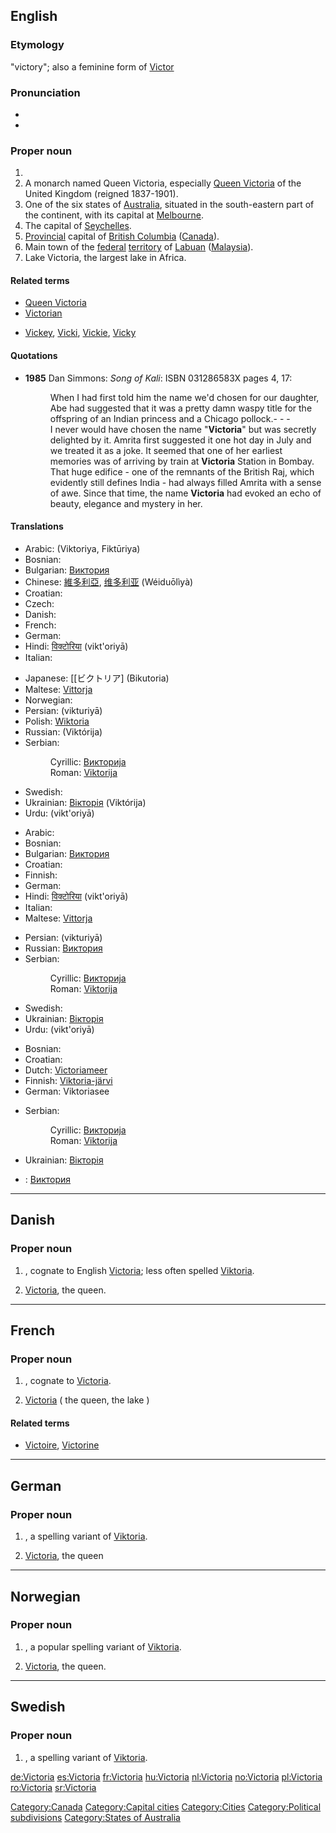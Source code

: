 {{also|victoria}}
==English==

===Etymology===
{{etyl|la}} {{term|victoria|lang=la}} "victory"; also a feminine form of [[Victor]]

===Pronunciation===
* {{IPA|/viktɔɹiːə/}}
* {{audio|en-ca-Victoria.ogg|Audio (CA)}}

===Proper noun===
{{en-proper noun}}

# {{given name|female|from=Latin|}}
# A monarch named Queen Victoria, especially [[w:Queen Victoria|Queen Victoria]] of the United Kingdom (reigned 1837-1901).
# One of the six states of [[Australia]], situated in the south-eastern part of the continent, with its capital at [[Melbourne]].
# The capital of [[Seychelles]].
# [[provincial|Provincial]] capital of [[British Columbia]] ([[Canada]]).
# Main town of the [[federal]] [[territory]] of [[Labuan]] ([[Malaysia]]).
# Lake Victoria, the largest lake in Africa.

====Related terms====
* [[Queen Victoria]]
* [[Victorian]]
* {{i-c|pet forms of the given name}} [[Vickey]], [[Vicki]], [[Vickie]], [[Vicky]]

====Quotations====
* '''1985''' Dan Simmons: ''Song of Kali'': ISBN 031286583X pages 4, 17:
*: When I had first told him the name we'd chosen for our daughter, Abe had suggested that it was a pretty damn waspy title for the offspring of an Indian princess and a Chicago pollock.- - -
*: I never would have chosen the name "'''Victoria'''" but was secretly delighted by it. Amrita first suggested it one hot day in July and we treated it as a joke. It seemed that one of her earliest memories was of arriving by train at '''Victoria''' Station in Bombay. That huge edifice - one of the remnants of the British Raj, which evidently still defines India - had always filled Amrita with a sense of awe. Since that time, the name '''Victoria''' had evoked an echo of beauty, elegance and mystery in her.

====Translations====
{{trans-top|female given name, state in Australia}}
* Arabic: {{Arab|[[فيكتوريا]]}} (Viktoriya, Fiktūriya)
* Bosnian: {{t-|bs|Viktorija|f}}
* Bulgarian: [[Виктория]] {{f}}
* Chinese: [[維多利亞]], [[维多利亚]] (Wéiduōlìyà)
* Croatian: {{t-|hr|Viktorija|f}}
* Czech: {{t-|cs|Viktorie|f}}
* Danish: {{t-|da|Victoria}}
* French: {{t+|fr|Victoria}}
* German: {{t-|de|Viktoria}}
* Hindi: [[विक्टोरिया]] (vikt'oriyā) {{f}}
* Italian: {{t+|it|Vittoria}}
{{trans-mid}}
* Japanese: [[ビクトリア] (Bikutoria)
* Maltese: [[Vittorja]] {{f}}
* Norwegian: {{t+|no|Viktoria}}
* Persian: {{fa-Arab|[[ویکتوریا]]}} (vikturiyā)
* Polish: [[Wiktoria]]
* Russian: {{t+|ru|Виктория|f|sc=Cyrl}} (Viktórija)
* Serbian:
*: Cyrillic: [[Викторија]] {{f}}
*: Roman: [[Viktorija]] {{f}}
* Swedish: {{t-|sv|Viktoria|c}}
* Ukrainian: [[Вікторія]] (Viktórija) {{f}}
* Urdu: {{ur-Arab|[[وکٹوریہ]]}} (vikt'oriyā) {{f}}
{{trans-bottom}}
<!-- Make an entry here only, if it is customary to spell all English-language Victoria -names in some other way e.g. due to different alphabet system -->
{{trans-top|Queen Victoria}}
* Arabic: {{Arab|[[فيكتوريا]]}}
* Bosnian: {{t-|bs|Viktorija|f}}
* Bulgarian: [[Виктория]] {{f}}
* Croatian: {{t-|hr|Viktorija|f}}
* Finnish: {{t-|fi|Viktoria}}
* German: {{t+|de|Victoria}}
* Hindi: [[विक्टोरिया]] (vikt'oriyā) {{f}}
* Italian: {{t+|it|Vittoria}}
* Maltese: [[Vittorja]]
{{trans-mid}}
* Persian: {{fa-Arab|[[ویکتوریا]]}} (vikturiyā)
* Russian: [[Виктория]] {{f}}
* Serbian:
*: Cyrillic: [[Викторија]] {{f}}
*: Roman: [[Viktorija]] {{f}}
* Swedish: {{t-|sv|Viktoria}}
* Ukrainian: [[Вікторія]] {{f}}
* Urdu: {{ur-Arab|[[وکٹوریہ]]}} (vikt'oriyā) {{f}}
{{trans-bottom}}

{{trans-top|Lake Victoria}}
* Bosnian: {{t-|bs|Viktorija|f}}
* Croatian: {{t-|hr|Viktorija|f}}
* Dutch: [[Victoriameer]]
* Finnish: [[Viktoria-järvi]]
* German: Viktoriasee {{m}}
{{trans-mid}}
* Serbian:
*: Cyrillic: [[Викторија]] {{f}}
*: Roman: [[Viktorija]] {{f}}
* Ukrainian: [[Вікторія]] {{f}}
{{trans-bottom}}

{{checktrans-top}}
* {{ttbc|Bulgarian}}: [[Виктория]]
{{trans-mid}}
{{trans-bottom}}

[[Category:Canada]]
[[Category:Capital cities]]
[[Category:Cities]]
[[Category:Political subdivisions]]
[[Category:States of Australia]]

----

==Danish==

===Proper noun===
{{infl|da|proper noun}}

# {{given name|female|lang=da}}, cognate to English [[#English|Victoria]]; less often spelled [[Viktoria]].
# [[#English|Victoria]], the queen.

----

==French==

===Proper noun===
{{infl|fr|proper noun}}

# {{given name|female|lang=fr}}, cognate to [[#English|Victoria]].
# [[#English|Victoria]] ( the queen, the lake )

====Related terms====
* {{i-c|female given names}} [[Victoire]], [[Victorine]]

----

==German==

===Proper noun===
{{infl|de|proper noun}}

# {{given name|female|lang=de}}, a spelling variant of [[Viktoria]].
# [[#English|Victoria]], the queen

----

==Norwegian==

===Proper noun===
{{infl|no|proper noun}}

# {{given name|female|lang=no}}, a popular spelling variant of [[Viktoria]].
# [[#English|Victoria]], the queen.

----

==Swedish==

===Proper noun===
{{infl|sv|proper noun}}

# {{given name|female|lang=sv}}, a spelling variant of [[Viktoria]].

[[de:Victoria]]
[[es:Victoria]]
[[fr:Victoria]]
[[hu:Victoria]]
[[nl:Victoria]]
[[no:Victoria]]
[[pl:Victoria]]
[[ro:Victoria]]
[[sr:Victoria]]